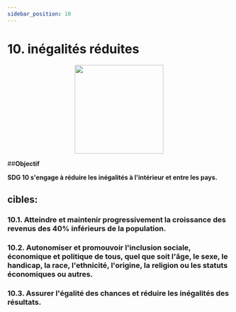 ```yaml
---
sidebar_position: 10
---
```

# 10. inégalités réduites
<p align="center"><img src="https://www.un.org/sustainabledevelopment/wp-content/uploads/2019/08/E-Goal-10-1024x1024.png" width="200" height="200"/></p>

##**Objectif**

**SDG 10 s'engage à réduire les inégalités à l'intérieur et entre les pays.**

 ## cibles: 
    
 ### 10.1. Atteindre et maintenir progressivement la croissance des revenus des 40% inférieurs de la population. 

 ### 10.2. Autonomiser et promouvoir l'inclusion sociale, économique et politique de tous, quel que soit l'âge, le sexe, le handicap, la race, l'ethnicité, l'origine, la religion ou les statuts économiques ou autres. 

 ### 10.3. Assurer l'égalité des chances et réduire les inégalités des résultats.